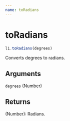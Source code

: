 ```yaml
---
name: toRadians
---
```


# toRadians

```js
l1.toRadians(degrees)
```

Converts degrees to radians.

## Arguments

`degrees` (Number)

## Returns

(Number): Radians.

